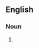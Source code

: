 ==English==

===Noun===
{{en-noun|sg=[[yellow]][[-]][[brick]] [[road]]}}

# {{alternative form of|yellow brick road}}